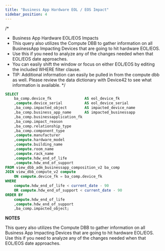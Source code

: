 ```yaml
---
title: "Business App Hardware EOL / EOS Impact"
sidebar_position: 4
---
```


/*
* Business App Hardware EOL/EOS Impacts
* This query also utilizes the Compute DBB to gather information on all BusinessApp Impacting Devices that are going to hit hardware EOL/EOS. 
* Use this if you need to analyze any of the changes needed when that EOL/EOS date approaches.
* You can easily shift the window or focus on either EOL/EOS by editing the included WHERE filter clause. 
* TIP: Additional information can easily be pulled in from the compute dbb as well. Please review the data dictionary with Device42 to see what information is available.
*/


```sql
SELECT
    ba_comp.device_fk               AS eol_device_fk
    ,compute.device_serial          AS eol_device_serial
    ,ba_comp.impacted_object        AS impacted_device_name
    ,ba_comp.business_app_name      AS impacted_businessapp
    ,ba_comp.businessapplication_fk
    ,ba_comp.impact_reason
    ,ba_comp.relationship_type
    ,ba_comp.component_type
    ,compute.manufacturer
    ,compute.hardware_model
    ,compute.building_name 
    ,compute.room_name
    ,compute.rack_name
    ,compute.hdw_end_of_life
    ,compute.hdw_end_of_support
FROM view_dbb_adm_businessapp_composition_v2 ba_comp
JOIN view_dbb_compute_v2 compute
    ON compute.device_fk = ba_comp.device_fk 
WHERE
    compute.hdw_end_of_life < current_date - 90
    OR compute.hdw_end_of_support < current_date - 90
ORDER BY
    compute.hdw_end_of_life
    ,compute.hdw_end_of_support
    ,ba_comp.impacted_object;
```

**NOTES**

This query also utilizes the Compute DBB to gather information on all Business App Impacting Devices that are going to hit hardware EOL/EOS. Use this if you need to analyze any of the changes needed when that EOL/EOS date approaches.
